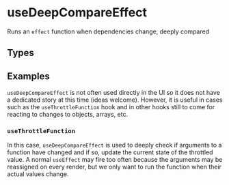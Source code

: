 
<Meta title="UseDeepCompareEffect" name="UseDeepCompareEffect" />

# useDeepCompareEffect

Runs an `effect` function when dependencies change, deeply compared

## Types

<Source language="ts" code={TYPES} />

## Examples

`useDeepCompareEffect` is not often used directly in the UI so it does not have a dedicated story at this time (ideas welcome).
However, it is useful in cases such as the `useThrottleFunction` hook and in other hooks still to come for reacting to changes to objects, arrays, etc.

### `useThrottleFunction`

In this case, `useDeepCompareEffect` is used to deeply check if arguments to a function have changed and if so, update the current state of the throttled value.
A normal `useEffect` may fire too often because the arguments may be reassigned on every render, but we only want to run the function when their actual values change.

<Source language="ts" code={USE_THROTTLE_FUNCTION_CODE} />
